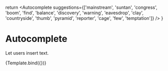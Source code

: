 
  return <Autocomplete suggestions={['mainstream', 'suntan', 'congress', 'boom', 'find', 'balance', 'discovery', 'warning', 'eavesdrop', 'clay', 'countryside', 'thumb', 'pyramid', 'reporter', 'cage', 'few', 'temptation']} />
}

<Meta
  title="Foundation/Autocomplete"
  component={Autocomplete}
  argTypes={{}} args={{}}
/>

# Autocomplete

Let users insert text.

<Canvas withToolbar>
  <Story name='Basic'>
    {Template.bind({})}
  </Story>
</Canvas>

<Controls />
